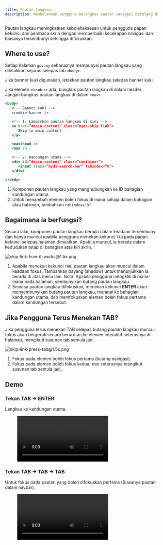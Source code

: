 ```yaml
---
title: Pautan langkau
description: Membolehkan pengguna melangkau pautan navigasi berulang dan terus ke kandungan utama
---
```



Pautan langkau meningkatkan kebolehaksesan untuk pengguna papan kekunci dan pembaca skrin dengan memperbaiki kecekapan navigasi dan biasanya tersembunyi sehingga difokuskan.

## Where to use?

Setiap halaman `gov.my` seharusnya mempunyai pautan langkau yang diletakkan sejurus selepas tab `<body>`.

Jika banner kuki digunakan, letakkan pautan langkau selepas banner kuki.

Jika elemen `<header>` ada, bungkus pautan langkau di dalam header. Jangan bungkus pautan langkau di dalam `<nav>`.

```jsx
<body>
   <!-- Banner kuki -->
   <cookie-banner />

   <!-- 1. Lampirkan pautan langkau di sini -->
   <a href=”#main-content” class=”myds-skip-link”>
      Skip to main content
   </a>

   <masthead />
   <nav />

   <!-- 2. Kandungan utama -->
   <div id=”#main-content” class=”container”>
      <input class=”myds-search-bar” tabindex=”0”>
   </div>

</body>
```

1. Komponen pautan langkau yang menghubungkan ke ID bahagian kandungan utama.
2. Untuk menambah elemen boleh fokus di mana sahaja dalam bahagian atau halaman, tambahkan `tabindex="0"`.

## Bagaimana ia berfungsi?

Secara lalai, komponen pautan langkau berada dalam keadaan tersembunyi dan hanya muncul apabila pengguna menekan kekunci `TAB` pada papan kekunci selepas halaman dimuatkan. Apabila muncul, ia berada dalam kedudukan tetap di bahagian atas kiri skrin.

![skip-link-how-it-works@1.5x.png](/design/skip-link-how-it-works1.5x.png)

1. Apabila menekan kekunci `TAB`, pautan langkau akan muncul dalam keadaan fokus. Tambahkan bayang (shadow) untuk menunjukkan ia berada di atas menu lain. Nota: Apabila pengguna mengklik di mana-mana pada halaman, sembunyikan butang pautan langkau.
2. Semasa pautan langkau difokuskan, menekan kekunci **ENTER** akan menyembunyikan butang pautan langkau, menatal ke bahagian kandungan utama, dan memfokuskan elemen boleh fokus pertama dalam kandungan tersebut.

## Jika Pengguna Terus Menekan TAB?

Jika pengguna terus menekan TAB selepas butang pautan langkau muncul, fokus akan bergerak secara berurutan ke elemen interaktif seterusnya di halaman, mengikuti susunan tab semula jadi.

![skip-link-press-tab@1.5x.png](/design/skip-link-press-tab1.5x.png)

1. Fokus pada elemen boleh fokus pertama (butang navigasi).
2. Fokus pada elemen boleh fokus kedua, dan seterusnya mengikut susunan tab semula jadi.

## Demo

### Tekan TAB → ENTER

Langkau ke kandungan utama.

<figure>
  <video controls="true" allowfullscreen="true">
    <source src={s3("/design/skip-link-demo1.mov")} type="video/mp4" />
  </video>
</figure>

### Tekan TAB → TAB → TAB

Untuk fokus pada pautan yang boleh difokuskan pertama (Biasanya pautan dalam navbar).

<figure>
  <video controls="true" allowfullscreen="true">
    <source src={s3("/design/skip-link-demo2.mov")} type="video/mp4" />
  </video>
</figure>

